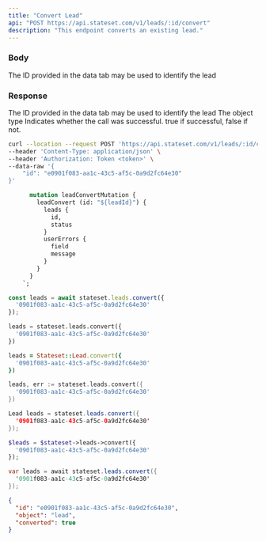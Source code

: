 ```yaml
---
title: "Convert Lead"
api: "POST https://api.stateset.com/v1/leads/:id/convert"
description: "This endpoint converts an existing lead."
---
```


### Body

<ParamField body="lead_id" type="string">
  The ID provided in the data tab may be used to identify the lead
</ParamField>

### Response

<ResponseField name="id" type="string">
  The ID provided in the data tab may be used to identify the lead
</ResponseField>

<ResponseField name="object" type="string">
  The object type
</ResponseField>

<ResponseField name="success" type="number">
  Indicates whether the call was successful. true if successful, false if not.
</ResponseField>

<RequestExample>

```bash cURL
curl --location --request POST 'https://api.stateset.com/v1/leads/:id/convert' \
--header 'Content-Type: application/json' \
--header 'Authorization: Token <token>' \
--data-raw '{
    "id": "e0901f083-aa1c-43c5-af5c-0a9d2fc64e30"
}'
```

```graphQL GraphQL
      mutation leadConvertMutation {
        leadConvert (id: "${leadId}") {
          leads {
            id,
            status
          }
          userErrors {
            field
            message
          }
        }
      }
    `;
```
    

```js Node.js
const leads = await stateset.leads.convert({
  '0901f083-aa1c-43c5-af5c-0a9d2fc64e30'
});
```

```python Python
leads = stateset.leads.convert({
  '0901f083-aa1c-43c5-af5c-0a9d2fc64e30'
})
```

```ruby Ruby
leads = Stateset::Lead.convert({
  '0901f083-aa1c-43c5-af5c-0a9d2fc64e30'
})
```

```go Go
leads, err := stateset.leads.convert({
  '0901f083-aa1c-43c5-af5c-0a9d2fc64e30'
})
```

```java Java
Lead leads = stateset.leads.convert({
  '0901f083-aa1c-43c5-af5c-0a9d2fc64e30'
});
```

```php PHP
$leads = $stateset->leads->convert({
  '0901f083-aa1c-43c5-af5c-0a9d2fc64e30'
});
```

```csharp C#
var leads = await stateset.leads.convert({
  '0901f083-aa1c-43c5-af5c-0a9d2fc64e30'
});
```


</RequestExample>

<ResponseExample>

```json Response
{
  "id": "e0901f083-aa1c-43c5-af5c-0a9d2fc64e30",
  "object": "lead",
  "converted": true
}
```

</ResponseExample>
